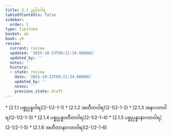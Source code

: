 ```yaml
---
title: 2.1 ဥပ္ပါဒဝါရ
tableOfContents: false
sidebar:
  order: 1
type: tipitaka
basket: ab
book: y6
review:
  current: review
  updated: '2025-10-23T09:21:34.880602'
  updated_by: ''
  notes: ''
  history:
  - state: review
    date: '2025-10-23T09:21:34.880602'
    updated_by: ''
    notes: ''
    previous_state: draft
---
```



<ReviewStatus review={frontmatter.review} showDetails={true} />

<HypothesisAnnotation frontmatter={frontmatter} />

<DynamicBreadcrumb />



<TableOfContents book="y6" section="2.1">
* [2.1.1 ပစ္စုပ္ပန္နဝါရ](2-1/2-1-1)
* [2.1.2 အတီတဝါရ](2-1/2-1-2)
* [2.1.3 အနာဂတဝါရ](2-1/2-1-3)
* [2.1.4 ပစ္စုပ္ပန္နာတီတဝါရ](2-1/2-1-4)
* [2.1.5 ပစ္စုပ္ပန္နာနာဂတဝါရ](2-1/2-1-5)
* [2.1.6 အတီတာနာဂတဝါရ](2-1/2-1-6)
</TableOfContents>